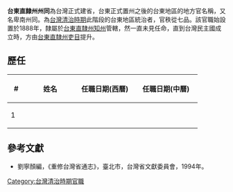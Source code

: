 '''台東直隸州州同'''為台灣正式建省，台東正式置州之後的台東地區的地方官名稱，又名卑南州同。為[[台灣清治時期|台灣清治時期]]此階段的台東地區統治者，官秩從七品。該官職始設置於1888年，隸屬於[[台東直隸州知州|台東直隸州知州]]管轄，然一直未見任命，直到台灣民主國成立時，方由[[台東直隸州吏目|台東直隸州吏目]]提升。

==歷任==
{| class="wikitable"
!width="25"|#||width="100"|姓名||width="120"|任職日期(西曆)||width="130"|任職日期(中曆)
|-
|1||||align ="center"|<small>||<small>
|}

==參考文獻==
*劉寧顏編，《重修台灣省通志》，臺北市，台灣省文獻委員會，1994年。 

[[Category:台灣清治時期官職|Category:台灣清治時期官職]]